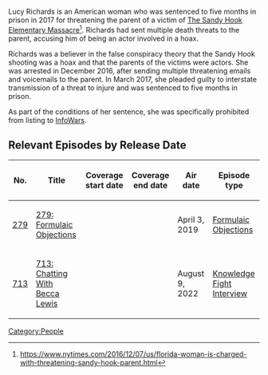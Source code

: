Lucy Richards is an American woman who was sentenced to five months in prison in 2017 for threatening the parent of a victim of [[The Sandy Hook Elementary Massacre]]<ref>https://www.nytimes.com/2016/12/07/us/florida-woman-is-charged-with-threatening-sandy-hook-parent.html</ref>. Richards had sent multiple death threats to the parent, accusing him of being an actor involved in a hoax.

Richards was a believer in the false conspiracy theory that the Sandy Hook shooting was a hoax and that the parents of the victims were actors. She was arrested in December 2016, after sending multiple threatening emails and voicemails to the parent. In March 2017, she pleaded guilty to interstate transmission of a threat to injure and was sentenced to five months in prison.

As part of the conditions of her sentence, she was specifically prohibited from listing to [[InfoWars]].

==Relevant Episodes by Release Date==
{| class="fandom-table"
!No.
!Title
!Coverage
start date
!Coverage
end date
!Air date
!Episode type
|-
|[[279: Formulaic Objections|279]]
|[[279: Formulaic Objections]]
|
|
|April 3, 2019
|[[:Category:Formulaic Objections|Formulaic Objections]]
|-
|[[713: Chatting With Becca Lewis|713]]
|[[713: Chatting With Becca Lewis]]
|
|
|August 9, 2022
|[[:Category:Knowledge Fight Interview|Knowledge Fight Interview]]
|}

[[Category:People]]
